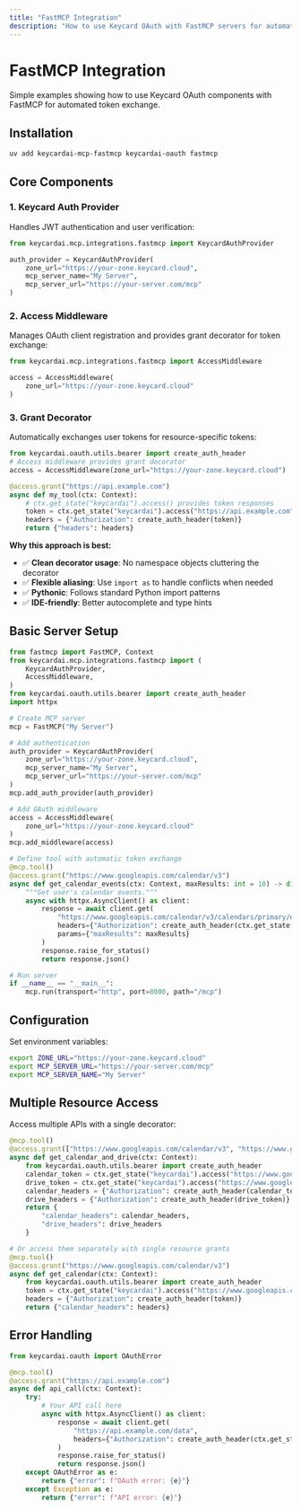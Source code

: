 ```yaml
---
title: "FastMCP Integration"
description: "How to use Keycard OAuth with FastMCP servers for automated token exchange"
---
```


# FastMCP Integration

Simple examples showing how to use Keycard OAuth components with FastMCP for automated token exchange.

## Installation

```bash
uv add keycardai-mcp-fastmcp keycardai-oauth fastmcp
```

## Core Components

### 1. Keycard Auth Provider

Handles JWT authentication and user verification:

```python
from keycardai.mcp.integrations.fastmcp import KeycardAuthProvider

auth_provider = KeycardAuthProvider(
    zone_url="https://your-zone.keycard.cloud",
    mcp_server_name="My Server",
    mcp_server_url="https://your-server.com/mcp"
)
```

### 2. Access Middleware

Manages OAuth client registration and provides grant decorator for token exchange:

```python
from keycardai.mcp.integrations.fastmcp import AccessMiddleware

access = AccessMiddleware(
    zone_url="https://your-zone.keycard.cloud"
)
```

### 3. Grant Decorator

Automatically exchanges user tokens for resource-specific tokens:

```python
from keycardai.oauth.utils.bearer import create_auth_header
# Access middleware provides grant decorator
access = AccessMiddleware(zone_url="https://your-zone.keycard.cloud")

@access.grant("https://api.example.com")
async def my_tool(ctx: Context):
    # ctx.get_state("keycardai").access() provides token responses
    token = ctx.get_state("keycardai").access("https://api.example.com").access_token
    headers = {"Authorization": create_auth_header(token)}
    return {"headers": headers}

```

**Why this approach is best:**

- ✅ **Clean decorator usage**: No namespace objects cluttering the decorator
- ✅ **Flexible aliasing**: Use `import as` to handle conflicts when needed
- ✅ **Pythonic**: Follows standard Python import patterns
- ✅ **IDE-friendly**: Better autocomplete and type hints

## Basic Server Setup

```python
from fastmcp import FastMCP, Context
from keycardai.mcp.integrations.fastmcp import (
    KeycardAuthProvider,
    AccessMiddleware,
)
from keycardai.oauth.utils.bearer import create_auth_header
import httpx

# Create MCP server
mcp = FastMCP("My Server")

# Add authentication
auth_provider = KeycardAuthProvider(
    zone_url="https://your-zone.keycard.cloud",
    mcp_server_name="My Server",
    mcp_server_url="https://your-server.com/mcp"
)
mcp.add_auth_provider(auth_provider)

# Add OAuth middleware
access = AccessMiddleware(
    zone_url="https://your-zone.keycard.cloud"
)
mcp.add_middleware(access)

# Define tool with automatic token exchange
@mcp.tool()
@access.grant("https://www.googleapis.com/calendar/v3")
async def get_calendar_events(ctx: Context, maxResults: int = 10) -> dict:
    """Get user's calendar events."""
    async with httpx.AsyncClient() as client:
        response = await client.get(
            "https://www.googleapis.com/calendar/v3/calendars/primary/events",
            headers={"Authorization": create_auth_header(ctx.get_state("keycardai").access("https://www.googleapis.com/calendar/v3").access_token)},
            params={"maxResults": maxResults}
        )
        response.raise_for_status()
        return response.json()

# Run server
if __name__ == "__main__":
    mcp.run(transport="http", port=8000, path="/mcp")
```

## Configuration

Set environment variables:

```bash
export ZONE_URL="https://your-zone.keycard.cloud"
export MCP_SERVER_URL="https://your-server.com/mcp"
export MCP_SERVER_NAME="My Server"
```

## Multiple Resource Access

Access multiple APIs with a single decorator:

```python
@mcp.tool()
@access.grant(["https://www.googleapis.com/calendar/v3", "https://www.googleapis.com/drive/v3"])
async def get_calendar_and_drive(ctx: Context):
    from keycardai.oauth.utils.bearer import create_auth_header
    calendar_token = ctx.get_state("keycardai").access("https://www.googleapis.com/calendar/v3").access_token
    drive_token = ctx.get_state("keycardai").access("https://www.googleapis.com/drive/v3").access_token
    calendar_headers = {"Authorization": create_auth_header(calendar_token)}
    drive_headers = {"Authorization": create_auth_header(drive_token)}
    return {
        "calendar_headers": calendar_headers,
        "drive_headers": drive_headers
    }

# Or access them separately with single resource grants
@mcp.tool()
@access.grant("https://www.googleapis.com/calendar/v3")
async def get_calendar(ctx: Context):
    from keycardai.oauth.utils.bearer import create_auth_header
    token = ctx.get_state("keycardai").access("https://www.googleapis.com/calendar/v3").access_token
    headers = {"Authorization": create_auth_header(token)}
    return {"calendar_headers": headers}
```

## Error Handling

```python
from keycardai.oauth import OAuthError

@mcp.tool()
@access.grant("https://api.example.com")
async def api_call(ctx: Context):
    try:
        # Your API call here
        async with httpx.AsyncClient() as client:
            response = await client.get(
                "https://api.example.com/data",
                headers={"Authorization": create_auth_header(ctx.get_state("keycardai").access("https://api.example.com").access_token)}
            )
            response.raise_for_status()
            return response.json()
    except OAuthError as e:
        return {"error": f"OAuth error: {e}"}
    except Exception as e:
        return {"error": f"API error: {e}"}
```

